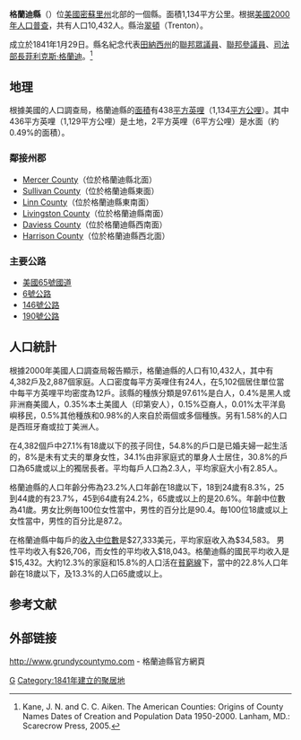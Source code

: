 {{noteTA
|T=zh-hans:格兰迪县 (密苏里州);zh-hk:格蘭迪縣 (密蘇里州);zh-tw:格蘭迪郡 (密蘇里州);
}}

{{Otheruses|格蘭迪縣|subject=美國密蘇里州的一個縣|other=同名的縣}}
<!--[[File:Map_of_Missouri_highlighting_Grundy_County.svg|right]]-->
{{Infobox U.S. County
| county = 格蘭迪縣
| state = 密蘇里州
| en county = Grundy County
| en state = Missouri
| seal =               <!--image of county seal -->
| founded year = [[1841|1841]]
| founded date = January 2
| seat wl = Trenton
| largest city wl = Kansas City
| area mi = 438
| area km = 1,134
| area land mi = 436
| area land km = 1,129
| area water mi = 2
| area water km = 6
| area percentage = 0.49
| census yr = 2000
| pop = 10,432
| density mi = 24
| density km = 9
| time zone = Central
| UTC offset = -6
| DST offset = -5
| footnotes = 
| web =
| named for = [[Felix_Grundy|Felix Grundy]], [[U.S._Attorney_General|U.S. Attorney General]] under U.S. President Van Buren
}}
'''格蘭迪縣'''（{{lang-en|Grundy County}}）位[[美國|美國]][[密蘇里州|密蘇里州]]北部的一個縣。面積1,134平方公里。根据[[美國2000年人口普查|美國2000年人口普查]]，共有人口10,432人。縣治[[翠頓_(密蘇里州)|翠頓]]（Trenton）。

成立於1841年1月29日。縣名紀念代表[[田納西州|田納西州]]的[[美國眾議院|聯邦眾議員]]、[[美國參議院|聯邦參議員]]、[[美國司法部長|司法部長]][[菲利克斯·格蘭迪|菲利克斯·格蘭迪]]。<ref>Kane, J. N. and C. C. Aiken. The American Counties: Origins of County Names Dates of Creation and Population Data 1950-2000. Lanham, MD.: Scarecrow Press, 2005.</ref>

==地理==
根據美國的人口調查局，格蘭迪縣的[[面積|面積]]有438[[平方英哩|平方英哩]]（1,134[[平方公哩|平方公哩]]）。其中436平方英哩（1,129平方公哩）是土地，2平方英哩（6平方公哩）是水面（約0.49%的面積）。

===鄰接州郡===
*[[Mercer_County,_Missouri|Mercer County]]（位於格蘭迪縣北面）
*[[Sullivan_County,_Missouri|Sullivan County]]（位於格蘭迪縣東面）
*[[Linn_County,_Missouri|Linn County]]（位於格蘭迪縣東南面）
*[[Livingston_County,_Missouri|Livingston County]]（位於格蘭迪縣南面）
*[[Daviess_County,_Missouri|Daviess County]]（位於格蘭迪縣西南面）
*[[Harrison_County,_Missouri|Harrison County]]（位於格蘭迪縣西北面）

===主要公路===
*[[U.S._Route_65_(Missouri)|美國65號國道]]
*[[Missouri_Route_6|6號公路]]
*[[Missouri_Route_146|146號公路]]
*[[Missouri_Route_190|190號公路]]

==人口統計==
根據2000年美國人口調查局報告顯示，格蘭迪縣的人口有10,432人，其中有4,382戶及2,887個家庭。人口密度每平方英哩住有24人，在5,102個居住單位當中每平方英哩平均密度為12戶。該縣的種族分類是97.61%是白人，0.4%是黑人或非洲裔美國人，0.35%本土美國人（印第安人），0.15%亞裔人，0.01%太平洋島嶼移民，0.5%其他種族和0.98%的人來自於兩個或多個種族。另有1.58%的人口是西班牙裔或拉丁美洲人。

在4,382個戶中27.1%有18歲以下的孩子同住，54.8%的戶口是已婚夫婦一起生活的，8%是未有丈夫的單身女性，34.1%由非家庭式的單身人士居住，30.8%的戶口為65歲或以上的獨居長者。平均每戶人口為2.3人，平均家庭大小有2.85人。

格蘭迪縣的人口年齡分佈為23.2%人口年齡在18歲以下，18到24歲有8.3%，25到44歲的有23.7%，45到64歲有24.2%，65歲或以上的是20.6%。年齡中位數為41歲。男女比例毎100位女性當中，男性的百分比是90.4。毎100位18歲或以上女性當中，男性的百分比是87.2。

在格蘭迪縣中每戶的[[收入|收入]][[中位數|中位數]]是$27,333美元，平均家庭收入為$34,583。 男性平均收入有$26,706，而女性的平均收入$18,043。格蘭迪縣的國民平均收入是$15,432。大約12.3%的家庭和15.8%的人口活在[[貧窮線|貧窮線]]下，當中的22.8%人口年齡在18歲以下，及13.3%的人口65歲或以上。

==参考文献==
<div class="references-small">
<references />
</div>
[[Category:密蘇里州行政區劃|G]]
[[Category:1841年建立的聚居地|Category:1841年建立的聚居地]]

==外部链接==
http://www.grundycountymo.com {{Wayback|url=http://www.grundycountymo.com/ |date=20200902061039 }} - 格蘭迪縣官方網頁